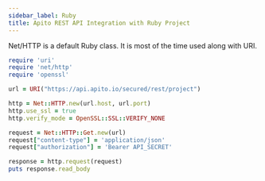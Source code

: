 ```yaml
---
sidebar_label: Ruby
title: Apito REST API Integration with Ruby Project
---
```

<head>
    <meta property="og:type" content="article" />
</head>


Net/HTTP is a default Ruby class. It is most of the time used along with URI.

<ApiSecretNote />

```ruby
require 'uri'
require 'net/http'
require 'openssl'

url = URI("https://api.apito.io/secured/rest/project")

http = Net::HTTP.new(url.host, url.port)
http.use_ssl = true
http.verify_mode = OpenSSL::SSL::VERIFY_NONE

request = Net::HTTP::Get.new(url)
request["content-type"] = 'application/json'
request["authorization"] = 'Bearer API_SECRET'

response = http.request(request)
puts response.read_body
```
